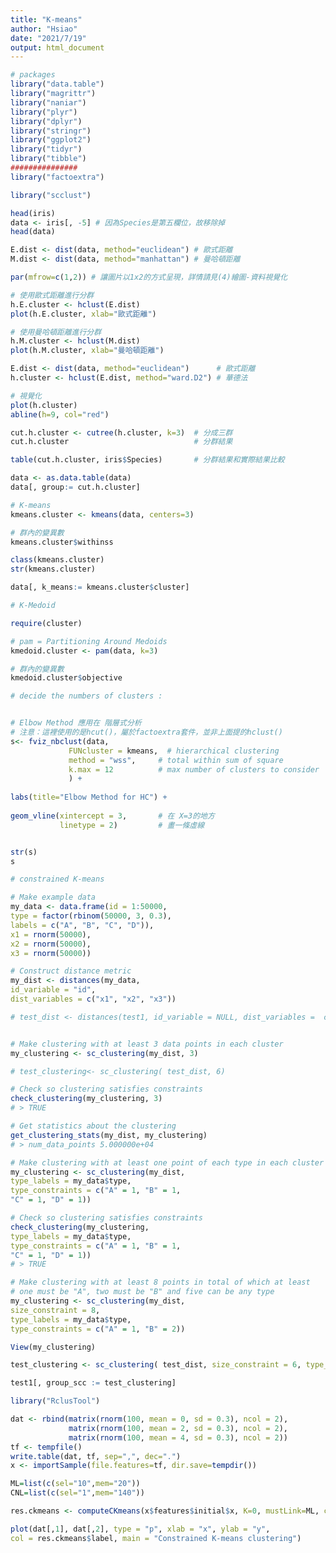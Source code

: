```yaml
---
title: "K-means"
author: "Hsiao"
date: "2021/7/19"
output: html_document
---
```



```r
# packages 
library("data.table") 
library("magrittr")
library("naniar")
library("plyr")
library("dplyr")
library("stringr")
library("ggplot2")
library("tidyr")
library("tibble")
###############
library("factoextra")

library("scclust")

```

```r
head(iris)
data <- iris[, -5] # 因為Species是第五欄位，故移除掉
head(data)   

E.dist <- dist(data, method="euclidean") # 歐式距離
M.dist <- dist(data, method="manhattan") # 曼哈頓距離

par(mfrow=c(1,2)) # 讓圖片以1x2的方式呈現，詳情請見(4)繪圖-資料視覺化

# 使用歐式距離進行分群
h.E.cluster <- hclust(E.dist)
plot(h.E.cluster, xlab="歐式距離")

# 使用曼哈頓距離進行分群
h.M.cluster <- hclust(M.dist) 
plot(h.M.cluster, xlab="曼哈頓距離")

E.dist <- dist(data, method="euclidean")      # 歐式距離
h.cluster <- hclust(E.dist, method="ward.D2") # 華德法

# 視覺化
plot(h.cluster)
abline(h=9, col="red")

cut.h.cluster <- cutree(h.cluster, k=3)  # 分成三群
cut.h.cluster                            # 分群結果

table(cut.h.cluster, iris$Species)       # 分群結果和實際結果比較

data <- as.data.table(data)
data[, group:= cut.h.cluster]
```


```r
# K-means
kmeans.cluster <- kmeans(data, centers=3) 

# 群內的變異數
kmeans.cluster$withinss

class(kmeans.cluster)
str(kmeans.cluster)

data[, k_means:= kmeans.cluster$cluster]

# K-Medoid

require(cluster)

# pam = Partitioning Around Medoids
kmedoid.cluster <- pam(data, k=3) 

# 群內的變異數
kmedoid.cluster$objective
```

```r
# decide the numbers of clusters : 


# Elbow Method 應用在 階層式分析
# 注意：這裡使用的是hcut()，屬於factoextra套件，並非上面提的hclust()
s<- fviz_nbclust(data, 
             FUNcluster = kmeans,  # hierarchical clustering
             method = "wss",     # total within sum of square
             k.max = 12          # max number of clusters to consider
             ) + 
    
labs(title="Elbow Method for HC") +
    
geom_vline(xintercept = 3,       # 在 X=3的地方 
           linetype = 2)         # 畫一條虛線


str(s)
s
```

```r
# constrained K-means

# Make example data
my_data <- data.frame(id = 1:50000,
type = factor(rbinom(50000, 3, 0.3),
labels = c("A", "B", "C", "D")),
x1 = rnorm(50000),
x2 = rnorm(50000),
x3 = rnorm(50000))

# Construct distance metric
my_dist <- distances(my_data,
id_variable = "id",
dist_variables = c("x1", "x2", "x3"))

# test_dist <- distances(test1, id_variable = NULL, dist_variables =  c("gender","birthyear","edu"))


# Make clustering with at least 3 data points in each cluster
my_clustering <- sc_clustering(my_dist, 3)

# test_clustering<- sc_clustering( test_dist, 6)

# Check so clustering satisfies constraints
check_clustering(my_clustering, 3)
# > TRUE

# Get statistics about the clustering
get_clustering_stats(my_dist, my_clustering)
# > num_data_points 5.000000e+04

# Make clustering with at least one point of each type in each cluster
my_clustering <- sc_clustering(my_dist,
type_labels = my_data$type,
type_constraints = c("A" = 1, "B" = 1,
"C" = 1, "D" = 1))

# Check so clustering satisfies constraints
check_clustering(my_clustering,
type_labels = my_data$type,
type_constraints = c("A" = 1, "B" = 1,
"C" = 1, "D" = 1))
# > TRUE

# Make clustering with at least 8 points in total of which at least
# one must be "A", two must be "B" and five can be any type
my_clustering <- sc_clustering(my_dist,
size_constraint = 8,
type_labels = my_data$type,
type_constraints = c("A" = 1, "B" = 2))

View(my_clustering)

test_clustering <- sc_clustering( test_dist, size_constraint = 6, type_labels = test1$survey_year, type_constraints = c("2007"=6 ))

test1[, group_scc := test_clustering]
```


```r
library("RclusTool")

dat <- rbind(matrix(rnorm(100, mean = 0, sd = 0.3), ncol = 2), 
             matrix(rnorm(100, mean = 2, sd = 0.3), ncol = 2), 
             matrix(rnorm(100, mean = 4, sd = 0.3), ncol = 2))
tf <- tempfile()
write.table(dat, tf, sep=",", dec=".")
x <- importSample(file.features=tf, dir.save=tempdir())

ML=list(c(sel="10",mem="20"))
CNL=list(c(sel="1",mem="140"))

res.ckmeans <- computeCKmeans(x$features$initial$x, K=0, mustLink=ML, cantLink=CNL)

plot(dat[,1], dat[,2], type = "p", xlab = "x", ylab = "y", 
col = res.ckmeans$label, main = "Constrained K-means clustering")

```


